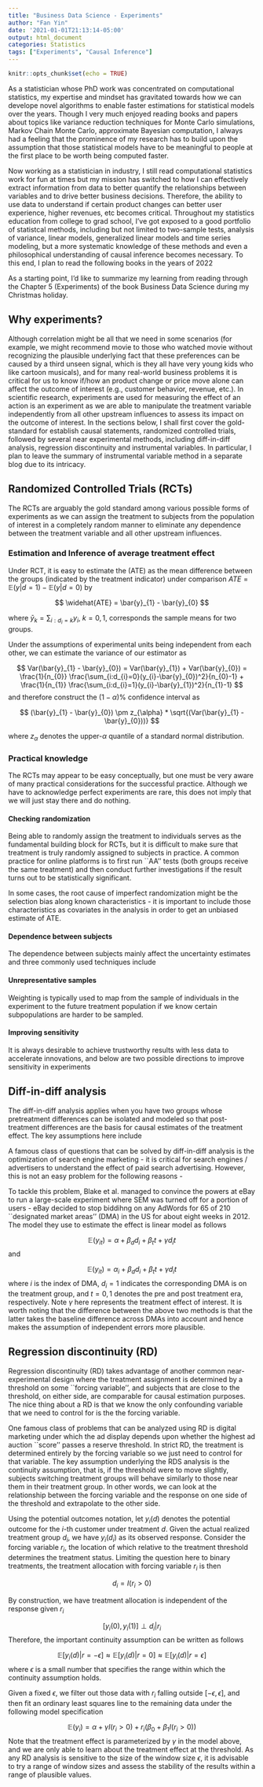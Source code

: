 ```yaml
---
title: "Business Data Science - Experiments"
author: "Fan Yin"
date: '2021-01-01T21:13:14-05:00'
output: html_document
categories: Statistics
tags: ["Experiments", "Causal Inference"]
---
```


```r
knitr::opts_chunk$set(echo = TRUE)
```

As a statistician whose PhD work was concentrated on computational statistics, my expertise and mindset has gravitated towards how we can develope novel algorithms to enable faster estimations for statistical models over the years. Though I very much enjoyed reading books and papers about topics like variance reduction techniques for Monte Carlo simulations, Markov Chain Monte Carlo, approximate Bayesian computation, I always had a feeling that the prominence of my research has to build upon the assumption that those statistical models have to be meaningful to people at the first place to be worth being computed faster. 

Now working as a statistician in industry, I still read computational statistics work for fun at times but my mission has switched to how I can effectively extract information from data to better quantify the relationships between variables and to drive better business decisions. Therefore, the ability to use data to understand if certain product changes can \emph{cause} better user experience, higher revenues, etc becomes critical. Throughout my statistics education from college to grad school, I've got exposed to a good portfolio of statistcal methods, including but not limited to two-sample tests, analysis of variance, linear models, generalized linear models and time series modeling, but a more systematic knowledge of these methods and even a philosophical understanding of causal inference becomes necessary. To this end, I plan to read the following books in the years of 2022 

\begin{itemize}
\item Business Data Science - by Matt Taddy
\item Causal Inference for Statistics, Social, and Biomedical Sciences: An Introduction - by Donald Rubin and Guido Imbens
\item Data Analysis Using Regression and Multilevel/Hierarchical Models - by Andrew Gelman and Jennifer Hill
\end{itemize}

As a starting point, I'd like to summarize my learning from reading through the Chapter 5 (Experiments) of the book Business Data Science during my Christmas holiday. 

## Why experiments?
Although correlation might be all that we need in some scenarios (for example, we might recommend movie \emph{Frozen} to those who watched movie \emph{Sing} without recognizing the plausible underlying fact that these preferences can be caused by a third unseen signal, which is they all have very young kids who like cartoon musicals), \textbf{it is clearly not equivalent to causation} and for many real-world business problems it is critical for us to know if/how an \emph{independent} product change or price move alone can affect the outcome of interest (e.g., customer behavior, revenue, etc.). In scientific research, experiments are used for measuring the effect of an action is an experiment as we are able to manipulate the treatment variable independently from all other upstream influences to assess its impact on the outcome of interest. In the sections below, I shall first cover the gold-standard for establish causal statements, randomized controlled trials, followed by several near experimental methods, including diff-in-diff analysis, regression discontinuity and instrumental variables. In particular, I plan to leave the summary of instrumental variable method in a separate blog due to its intricacy. 

## Randomized Controlled Trials (RCTs)
The RCTs are arguably the gold standard among various possible forms of experiments as we can assign the treatment to subjects from the population of interest in a completely random manner to eliminate any dependence between the treatment variable and all other upstream influences. 

### Estimation and Inference of average treatment effect
Under RCT, it is easy to estimate the \emph{average treatment effect} (ATE) as the mean difference between the groups (indicated by the treatment indicator) under comparison $ATE = \mathbb{E}(y|d=1) - \mathbb{E}(y|d=0)$ by

$$ \widehat{ATE} = \bar{y}_{1} - \bar{y}_{0}  $$

where $\bar{y}_{k} = \sum_{i: d_{i} = k} y_{i}$, $k = 0, 1$, corresponds the sample means for two groups. 

Under the assumptions of experimental units being independent from each other, we can estimate the variance of our estimator as 

$$ Var(\bar{y}_{1} - \bar{y}_{0}) = Var(\bar{y}_{1}) + Var(\bar{y}_{0}) = \frac{1}{n_{0}} \frac{\sum_{i:d_{i}=0}(y_{i}-\bar{y}_{0})^2}{n_{0}-1} + \frac{1}{n_{1}} \frac{\sum_{i:d_{i}=1}(y_{i}-\bar{y}_{1})^2}{n_{1}-1} $$
and therefore construct the $(1-\alpha)\%$ confidence interval as 

$$ (\bar{y}_{1} - \bar{y}_{0}) \pm z_{\alpha} * \sqrt{(Var(\bar{y}_{1} - \bar{y}_{0}))} $$

where $z_{\alpha}$ denotes the upper-$\alpha$ quantile of a standard normal distribution. 

<!-- ### Uncertainty quantification -->
<!-- Under the assumptions of experimental units being independent from each other, we can estimate the standard error  -->

### Practical knowledge
The RCTs may appear to be easy conceptually, but one must be very aware of many practical considerations for the successful practice. Although we have to acknowledge perfect experiments are rare, this does not imply that we will just stay there and do nothing. 

#### Checking randomization
Being able to randomly assign the treatment to individuals serves as the fundamental building block for RCTs, but it is difficult to make sure that treatment is truly randomly assigned to subjects in practice. A common practice for online platforms is to first run ``AA'' tests (both groups receive the same treatment) and then conduct further investigations if the result turns out to be statistically significant. 

In some cases, the root cause of imperfect randomization might be the selection bias along known characteristics - it is important to include those characteristics as covariates in the analysis in order to get an unbiased estimate of ATE. 

#### Dependence between subjects
The dependence between subjects mainly affect the uncertainty estimates and three commonly used techniques include

\begin{itemize}
\item Aggregate the data to enable treatment effect estimation at higher level under which the assumption of independent errors holds.
\item Blocked bootstrap to resample at higher level under which the assumption of independent errors holds.
\item Huber-White heteroskedastic consistent variance estimator. 
\end{itemize}

#### Unrepresentative samples
Weighting is typically used to map from the sample of individuals in the experiment to the future treatment population if we know certain subpopulations are harder to be sampled. 
<!-- #### Perfect experiments are rare -->
<!-- We have to acknowledge perfect experiments are rare but this does not imply we will just stay there and do nothing.  -->

#### Improving sensitivity
It is always desirable to achieve trustworthy results with less data to accelerate innovations, and below are two possible directions to improve sensitivity in experiments 

\begin{itemize}
\item Designing more sensitive metric (e.g., \href{https://www.microsoft.com/en-us/research/group/experimentation-platform-exp/articles/beyond-power-analysis-metric-sensitivity-in-a-b-tests/})
\item Variance reduction for the mean estimator (e.g., CUPED technique)
\end{itemize}

<!-- #### Other considerations -->
<!-- method (point estimate and uncertainty estimate) -->
<!-- typical problems -->

## Diff-in-diff analysis
The diff-in-diff analysis applies when you have two groups whose pretreatment differences can be isolated and modeled so that post-treatment differences are the basis for causal estimates of the treatment effect. The key assumptions here include 

\begin{itemize}
\item Treatment independence
\item After taking into account the pretreatment difference, the remaining gap is not because of external shocks. 
\end{itemize}

A famous class of questions that can be solved by diff-in-diff analysis is the optimization of search engine marketing - it is critical for search engines / advertisers to understand the effect of paid search advertising. However, this is not an easy problem for the following reasons -

\begin{itemize}
\item Difficulty in isolating the effect of paid search. Typically, the results from large companies show up in the organic results anyway. How do we know if the user would have clicked the organic results in the absence of paid search?
\item Can't randomize the treatment status - Google will only display the additional ads link only if Google believes the possibility of being clicked is higher. Therefore, a simple comparison on the pages with ads and without ads is problematic due to the unequal baseline. 
\end{itemize}

To tackle this problem, Blake et al. managed to convince the powers at eBay to run a large-scale experiment where SEM was turned off for a portion of users - eBay decided to stop biddihng on any AdWords for 65 of 210 ``designated market areas'' (DMA) in the US for about eight weeks in 2012. The model they use to estimate the effect is linear model as follows

$$ \mathbb{E}(y_{it}) = \alpha + \beta_{d} d_{i} + \beta_{t} t + \gamma d_{i} t $$
and 

$$ \mathbb{E}(y_{it}) = \alpha_{i} + \beta_{d} d_{i} + \beta_{t} t + \gamma d_{i} t $$
where $i$ is the index of DMA, $d_{i}=1$ indicates the corresponding DMA is on the treatment group, and $t = 0, 1$ denotes the pre and post treatment era, respectively. Note $\gamma$ here represents the treatment effect of interest. It is worth noting that the difference between the above two methods is that the latter takes the baseline difference across DMAs into account and hence makes the assumption of independent errors more plausible. 

## Regression discontinuity (RD)
Regression discontinuity (RD) takes advantage of another common near-experimental design where the treatment assignment is determined by a threshold on some ``forcing variable'', and subjects that are close to the threshold, on either side, are comparable for causal estimation purposes. The nice thing about a RD is that we know the only confounding variable that we need to control for is the the forcing variable. 

One famous class of problems that can be analyzed using RD is digital marketing under which the ad display depends upon whether the highest ad auction ``score'' passes a reserve threshold. In strict RD, the treatment is determined entirely by the forcing variable so we just need to control for that variable. The key assumption underlying the RDS analysis is the continuity assumption, that is, if the threshold were to move slightly, subjects switching treatment groups will behave similarly to those near them in their \emph{new} treatment group. In other words, we can look at the relationship between the forcing variable and the response on one side of the threshold and extrapolate to the other side. 

Using the potential outcomes notation, let $y_{i}(d)$ denotes the potential outcome for the $i$-th customer under treatment $d$. Given the actual realized treatment group $d_{i}$, we have $y_{i}(d_{i})$ as its observed response. Consider the forcing variable $r_{i}$, the location of which relative to the treatment threshold determines the treatment status. Limiting the question here to binary treatments, the treatment allocation with forcing variable $r_{i}$ is then

$$ d_{i} = I(r_{i} > 0) $$

By construction, we have treatment allocation is independent of the response given $r_{i}$

$$ [y_{i}(0), y_{i}(1)] \perp d_{i} | r_{i}  $$
Therefore, the important continuity assumption can be written as follows 

$$ \mathbb{E}[y_{i}(d) | r = -\epsilon] \approx \mathbb{E}[y_{i}(d) | r = 0] \approx \mathbb{E}[y_{i}(d) | r = \epsilon]   $$
where $\epsilon$ is a small number that specifies the range within which the continuity assumption holds. 

Given a fixed $\epsilon$, we filter out those data with $r_{i}$ falling outside $[-\epsilon, \epsilon]$, and then fit an ordinary least squares line to the remaining data under the following model specification

$$ \mathbb{E}(y_{i}) = \alpha + \gamma I(r_{i} > 0) + r_{i} (\beta_{0} + \beta_{1} I(r_{i} > 0)) $$
Note that the treatment effect is parameterized by $\gamma$ in the model above, and we are only able to learn about the treatment effect at the threshold. As any RD analysis is sensitive to the size of the window size $\epsilon$, it is advisable to try a range of window sizes and assess the stability of the results within a range of plausible values. 

<!-- \begin{itemize} -->
<!-- \item Continuity assumption: if the threshold were to move slightly, subjects switching treatment groups will behave similarly to those near them in their \emph{new} treatment group. In other words, we can look at the relationship between the forcing variable and the response on one side of the threshold and extrapolate to the other side.  -->
<!-- \item  -->
<!-- \end{itemize} -->